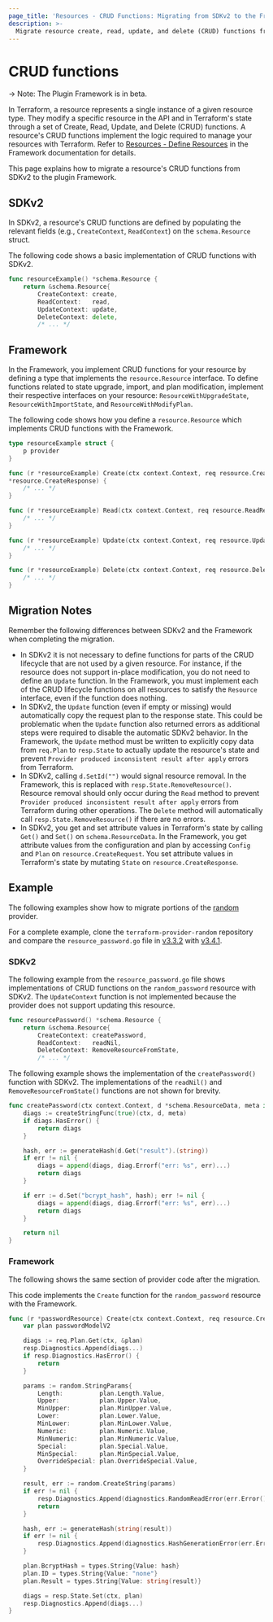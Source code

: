 ```yaml
---
page_title: 'Resources - CRUD Functions: Migrating from SDKv2 to the Framework'
description: >-
  Migrate resource create, read, update, and delete (CRUD) functions from SDKv2 to the plugin Framework.
---
```


# CRUD functions

-> Note: The Plugin Framework is in beta.

In Terraform, a resource represents a single instance of a given resource type. They modify a specific resource in the
API and in Terraform's state through a set of Create, Read, Update, and Delete (CRUD) functions. A resource's CRUD
functions implement the logic required to manage your resources with Terraform. Refer to
[Resources - Define Resources](/terraform/plugin/framework/resources#define-resources) in the Framework documentation for details.

This page explains how to migrate a resource's CRUD functions from SDKv2 to the plugin Framework.

## SDKv2

In SDKv2, a resource's CRUD functions are defined by populating the relevant fields (e.g., `CreateContext`,
`ReadContext`) on the `schema.Resource` struct.

The following code shows a basic implementation of CRUD functions with SDKv2.

```go
func resourceExample() *schema.Resource {
    return &schema.Resource{
        CreateContext: create,
        ReadContext:   read,
        UpdateContext: update,
        DeleteContext: delete,
        /* ... */
```

## Framework
In the Framework, you implement CRUD functions for your resource by defining a type that implements the
`resource.Resource` interface. To define functions related to state upgrade, import, and plan modification,
implement their respective interfaces on your resource: `ResourceWithUpgradeState`, `ResourceWithImportState`, and
`ResourceWithModifyPlan`.

The following code shows how you define a `resource.Resource` which implements CRUD functions with the Framework.

```go
type resourceExample struct {
    p provider
}

func (r *resourceExample) Create(ctx context.Context, req resource.CreateRequest, resp
*resource.CreateResponse) {
    /* ... */
}

func (r *resourceExample) Read(ctx context.Context, req resource.ReadRequest, resp *resource.ReadResponse) {
    /* ... */
}

func (r *resourceExample) Update(ctx context.Context, req resource.UpdateRequest, resp *resource.UpdateResponse) {
    /* ... */
}

func (r *resourceExample) Delete(ctx context.Context, req resource.DeleteRequest, resp *resource.DeleteResponse) {
    /* ... */
}
```
## Migration Notes
Remember the following differences between SDKv2 and the Framework when completing the migration.

- In SDKv2 it is not necessary to define functions for parts of the CRUD lifecycle that are not used by a given
resource. For instance, if the resource does not support in-place modification, you do not need to define an `Update`
function. In the Framework, you must implement each of the CRUD lifecycle functions on all resources to satisfy the
`Resource` interface, even if the function does nothing.
- In SDKv2, the `Update` function (even if empty or missing) would automatically copy the request plan to the response state. This could be problematic when the `Update` function also returned errors as additional steps were required to disable the automatic SDKv2 behavior. In the Framework, the `Update` method must be written to explicitly copy data from `req.Plan` to `resp.State` to actually update the resource's state and prevent `Provider produced inconsistent result after apply` errors from Terraform.
- In SDKv2, calling `d.SetId("")` would signal resource removal. In the Framework, this is replaced with `resp.State.RemoveResource()`. Resource removal should only occur during the `Read` method to prevent `Provider produced inconsistent result after apply` errors from Terraform during other operations. The `Delete` method will automatically call `resp.State.RemoveResource()` if there are no errors.
- In SDKv2, you get and set attribute values in Terraform's state by calling `Get()` and `Set()` on
`schema.ResourceData`. In the Framework, you get attribute values from the configuration and plan by accessing
`Config` and `Plan` on `resource.CreateRequest`. You set attribute values in Terraform's state by mutating `State`
on `resource.CreateResponse`.

## Example

The following examples show how to migrate portions of the
[random](https://github.com/hashicorp/terraform-provider-random) provider.

For a complete example, clone the
`terraform-provider-random` repository and compare the `resource_password.go` file in
[v3.3.2](https://github.com/hashicorp/terraform-provider-random/blob/v3.3.2/internal/provider/resource_password.go)
with [v3.4.1](https://github.com/hashicorp/terraform-provider-random/blob/v3.4.1/internal/provider/resource_password.go).

### SDKv2

The following example from the `resource_password.go` file shows implementations of CRUD functions on the
`random_password` resource with SDKv2. The `UpdateContext` function is not implemented because the provider does not
support updating this resource.

```go
func resourcePassword() *schema.Resource {
    return &schema.Resource{
        CreateContext: createPassword,
        ReadContext:   readNil,
        DeleteContext: RemoveResourceFromState,
        /* ... */
```

The following example shows the implementation of the `createPassword()` function with SDKv2. The implementations of
the `readNil()` and `RemoveResourceFromState()` functions are not shown for brevity.

```go
func createPassword(ctx context.Context, d *schema.ResourceData, meta interface{}) diag.Diagnostics {
    diags := createStringFunc(true)(ctx, d, meta)
    if diags.HasError() {
        return diags
    }

    hash, err := generateHash(d.Get("result").(string))
    if err != nil {
        diags = append(diags, diag.Errorf("err: %s", err)...)
        return diags
    }

    if err := d.Set("bcrypt_hash", hash); err != nil {
        diags = append(diags, diag.Errorf("err: %s", err)...)
        return diags
    }

    return nil
}
```

### Framework
The following shows the same section of provider code after the migration.

This code implements the `Create` function for the `random_password` resource with the Framework.

```go
func (r *passwordResource) Create(ctx context.Context, req resource.CreateRequest, resp *resource.CreateResponse) {
    var plan passwordModelV2

    diags := req.Plan.Get(ctx, &plan)
    resp.Diagnostics.Append(diags...)
    if resp.Diagnostics.HasError() {
        return
    }

    params := random.StringParams{
        Length:          plan.Length.Value,
        Upper:           plan.Upper.Value,
        MinUpper:        plan.MinUpper.Value,
        Lower:           plan.Lower.Value,
        MinLower:        plan.MinLower.Value,
        Numeric:         plan.Numeric.Value,
        MinNumeric:      plan.MinNumeric.Value,
        Special:         plan.Special.Value,
        MinSpecial:      plan.MinSpecial.Value,
        OverrideSpecial: plan.OverrideSpecial.Value,
    }

    result, err := random.CreateString(params)
    if err != nil {
        resp.Diagnostics.Append(diagnostics.RandomReadError(err.Error())...)
        return
    }

    hash, err := generateHash(string(result))
    if err != nil {
        resp.Diagnostics.Append(diagnostics.HashGenerationError(err.Error())...)
    }

    plan.BcryptHash = types.String{Value: hash}
    plan.ID = types.String{Value: "none"}
    plan.Result = types.String{Value: string(result)}

    diags = resp.State.Set(ctx, plan)
    resp.Diagnostics.Append(diags...)
}
```
